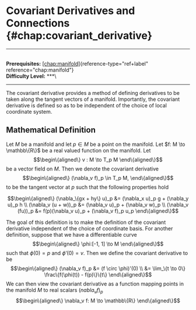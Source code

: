 # Covariant Derivatives and Connections \{#chap:covariant_derivative\}

------------------------------------------------------------------------

\
**Prerequisites:**
[\[chap:manifold\]](#chap:manifold)\{reference-type="ref+label"
reference="chap:manifold"\}\
**Difficulty Level:** \*\*\*\

------------------------------------------------------------------------

The covariant derivative provides a method of defining derivatives to be
taken along the tangent vectors of a manifold. Importantly, the
covariant derivative is defined so as to be independent of the choice of
local coordinate system.

## Mathematical Definition

Let $M$ be a manifold and let $p \in M$ be a point on the manifold. Let
$f: M \to \mathbb\{R\}$ be a real valued function on the manifold. Let
$$\begin\{aligned\}
v : M \to T_p M
\end\{aligned\}$$ be a vector field on $M$. Then we denote the covariant
derivative $$\begin\{aligned\}
(\nabla_v f)_p \in T_p M,
\end\{aligned\}$$ to be the tangent vector at $p$ such that the following
properties hold

$$\begin\{aligned\}
(\nabla_\{gx + hy\} u)_p &= (\nabla_x u)_p g + (\nabla_y u)_p h \\
(\nabla_v (u + w))_p &= (\nabla_v u)_p + (\nabla_v w)_p \\
(\nabla_v (fu))_p &= f(p)(\nabla_v u)_p  + (\nabla_v f)_p u_p
\end\{aligned\}$$

The goal of this definition is to make the definition of the covariant
derivative independent of the choice of coordinate basis. For another
definition, suppose that we have a differentiable curve
$$\begin\{aligned\}
\phi:[-1, 1] \to M
\end\{aligned\}$$ such that $\phi(0) = p$ and $\phi'(0) = v$. Then we
define the covariant derivative to be $$\begin\{aligned\}
(\nabla_v f)_p &= (f \circ \phi)'(0) \\
&= \lim_\{t \to 0\} \frac\{f(\phi(t)) - f(p)\}\{t\}
\end\{aligned\}$$ We can then view the covariant derivative as a function
mapping points in the manifold $M$ to real scalars $(nabla_v f)_p$
$$\begin\{aligned\}
\nabla_v f: M \to \mathbb\{R\}
\end\{aligned\}$$
